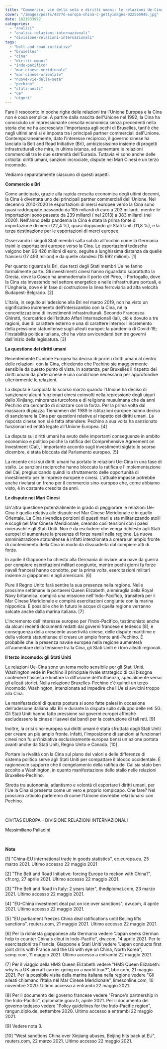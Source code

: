 ```yaml
---
title: "Commercio, vie della seta e diritti umani: le relazioni Ue-Cina"
cover: "/images/posts/4877d-europa-china-c-gettyimages-922565946.jpg"
date: 1621933972
categories:
  - "analisi"
  - "analisi-relazioni-internazionali"
  - "divisione-relazioni-internazionali"
tags: 
  - "belt-and-road-initiative"
  - "bruxelles"
  - "cina"
  - "diritti-umani"
  - "indo-pacifico"
  - "mar-cinese-meridionale"
  - "mar-cinese-orientale"
  - "nuove-vie-della-seta"
  - "pechino"
  - "stati-uniti"
  - "ue"
  - "uiguri"
---
```


Fare il resoconto in poche righe delle relazioni tra l'Unione Europea e la Cina non è cosa semplice. A partire dalla nascita dell'Unione nel 1992, la Cina ha conosciuto un'impressionante crescita economica senza precedenti nella storia che ne ha accresciuto l'importanza agli occhi di Bruxelles, tant'è che negli ultimi anni si è imposta tra i principali partner commerciali dell'Unione. Contemporaneamente, dato l'interesse reciproco, il governo cinese ha lanciato la Belt and Road Initiative (Bri), ambiziosissimo insieme di progetti infrastrutturali che mira, in ultima istanza, ad aumentare le relazioni commerciali tra le due estremità dell'Eurasia. Tuttavia vi sono anche delle criticità: diritti umani, sanzioni incrociate, dispute nei Mari Cinesi e un terzo incomodo.

Vediamo separatamente ciascuno di questi aspetti.

**Commercio e Bri**

Come anticipato, grazie alla rapida crescita economica degli ultimi decenni, la Cina è diventata uno dei principali partner commerciali dell'Unione. Nel decennio 2010-2020 le esportazioni di merci europee verso la Cina sono quasi raddoppiate passando da 105 miliardi di euro a 203 miliardi, mentre le importazioni sono passate da 239 miliardi ( nel 2013) a 383 miliardi (nel 2020). Nell'anno della pandemia la Cina è stata la prima fonte di importazione di merci (22,4 %), quasi doppiando gli Stati Uniti (11,8 %), e la terza destinazione per le esportazioni di merci europee.

Osservando i singoli Stati membri salta subito all'occhio come la Germania traini le esportazioni europee verso la Cina. Le esportazioni tedesche valgono ben 96 426 milioni di euro, seguite a lunghissima distanza da quelle francesi (17 493 milioni) e da quelle olandesi (15 692 milioni). \[1\]

Per quanto riguarda la Bri, due terzi degli Stati membri Ue ne fanno formalmente parte. Gli investimenti cinesi hanno riguardato soprattutto la Grecia, dove la Cosco ha ammodernato il porto del Pireo, il Portogallo, dove la Cina sta investendo nel settore energetico e nelle infrastrutture portuali, e l'Ungheria, dove è in fase di costruzione la linea ferroviaria ad alta velocità Budapest-Belgrado. \[2\]

L'Italia, in seguito all'adesione alla Bri nel marzo 2019, non ha visto un significativo incremento dell'interscambio con la Cina, né la concretizzazione di investimenti infrastrutturali. Secondo Francesca Ghiretti, ricercatrice dell'Istituto Affari Internazionali (Iai), ciò è dovuto a tre ragioni, due di carattere esterno e una di carattere interno: l'incremento della pressione statunitense sugli alleati europei; la pandemia di Covid-19; l'instabilità politica italiana, che ha visto avvicendarsi ben tre governi dall'inizio della legislatura. \[3\]

**La questione dei diritti umani**

Recentemente l'Unione Europea ha deciso di porre i diritti umani al centro delle relazioni  con la Cina, chiedendo che Pechino sia maggiormente sensibile da questo punto di vista. In sostanza, per Bruxelles il rispetto dei diritti umani da parte cinese è una condizione necessaria per approfondire ulteriormente le relazioni.

La disputa è scoppiata lo scorso marzo quando l'Unione ha deciso di sanzionare alcuni funzionari cinesi coinvolti nella repressione degli uiguri dello Xinjiang, minoranza turcofona e di religione musulmana che da anni Pechino sta cercando di sinizzare con la forza. Per la prima volta dal massacro di piazza Tienanmen del 1989 le istituzioni europee hanno deciso di sanzionare la Cina per questioni relative al rispetto dei diritti umani. La risposta cinese non si è fatta attendere: Pechino a sua volta ha sanzionato funzionari ed entità legate all'Unione Europea. \[4\]

La disputa sui diritti umani ha avuto delle importanti conseguenze in ambito economico e politico poiché la ratifica del Comprehensive Agreement on Investment (Cai), l'importante accordo sugli investimenti siglato lo scorso dicembre, è stata bloccata dal Parlamento europeo. \[5\]

La recente crisi sui diritti umani ha portato le relazioni Ue-Cina in una fase di stallo. Le sanzioni reciproche hanno bloccato la ratifica e l'implementazione del Cai, pregiudicando quindi lo sfruttamento delle opportunità di investimento per le imprese europee e cinesi. L'attuale impasse potrebbe anche rivelarsi un freno per il commercio sino-europeo che, come abbiamo visto, è in costante crescita da anni.

**Le dispute nei Mari Cinesi**

Un'altra questione potenzialmente in grado di peggiorare le relazioni Ue-Cina è quella relativa alle dispute nel Mar Cinese Meridionale e in quello Orientale. La Cina rivendica porzioni di questi mari e sta militarizzando atolli e scogli nel Mar Cinese Meridionale, creando così tensioni con i paesi rivieraschi e gli Stati Uniti. Non è da escludere che venga richiesto agli Stati europei di aumentare la presenza di forze navali nella regione. La nuova amministrazione statunitense è infatti intenzionata a creare un ampio fronte di contenimento della Cina in modo da dissuaderla dal compiere atti di forza.

In aprile il Giappone ha chiesto alla Germania di inviare una nave da guerra per compiere esercitazioni militari congiunte, mentre pochi giorni fa forze navali francesi hanno condotto, per la prima volta, esercitazioni militari insieme ai giapponesi e agli americani. \[6\]

Pure il Regno Unito farà sentire la sua presenza nella regione. Nelle prossime settimane la portaerei Queen Elizabeth, ammiraglia della Royal Navy britannica, compirà una missione nell'Indo-Pacifico, transiterà per il Mar Cinese Meridionale e compirà esercitazioni congiunte con la marina nipponica. È possibile che in futuro le acque di quella regione verranno solcate anche dalla marina italiana. \[7\]

L'incremento dell'interesse europeo per l'Indo-Pacifico, testimoniato anche da alcuni recenti documenti redatti dai governi francese e tedesco \[8\], è conseguenza della crescente assertività cinese, delle dispute marittime e della volontà statunitense di creare un ampio fronte anti-Pechino. È probabile che la presenza navale europea nella regione aumenterà all'aumentare della tensione tra la Cina, gli Stati Uniti e i loro alleati regionali.

**Il terzo incomodo: gli Stati Uniti**

Le relazioni Ue-Cina sono un tema molto sensibile per gli Stati Uniti. Washington vede in Pechino il principale rivale strategico di cui bisogna contenere l'ascesa e limitare la diffusione dell'influenza, specialmente verso gli alleati storici. Nella relazione Bruxelles-Pechino c'è quindi un terzo incomodo, Washington, intenzionata ad impedire che l'Ue si avvicini troppo alla Cina.

Le manifestazioni di questa postura si sono fatte palesi in occasione dell'adesione italiana alla Bri e durante la disputa sullo sviluppo delle reti 5G. Gli Stati Uniti hanno fatto pressione sui governi europei affinché escludessero la cinese Huawei dai bandi per la costruzione di tali reti. \[9\]

Inoltre, la crisi sino-europea sui diritti umani è stata sfruttata dagli Stati Uniti per creare un più ampio fronte. Infatti, l'imposizione di sanzioni ai funzionari cinesi non fu un'iniziativa esclusivamente europea bensì un'azione portata avanti anche da Stati Uniti, Regno Unito e Canada. \[10\]

Portare la rivalità con la Cina sul piano dei valori e delle differenze di sistema politico serve agli Stati Uniti per compattare il blocco occidentale. È ragionevole supporre che il congelamento della ratifica del Cai sia stato ben accolto a Washington, in quanto manifestazione dello stallo nelle relazioni Bruxelles-Pechino.

Stretta tra autonomia, atlantismo e volontà di esportare i diritti umani, per l'Ue la Cina si presenta come un vero e proprio rompicapo. Che fare? Nel prossimo articolo parleremo di come l'Unione dovrebbe relazionarsi con Pechino.

 

CIVITAS EUROPA - DIVISIONE RELAZIONI INTERNAZIONALI

Massimiliano Palladini

 

**Note**

\[1\] "China-EU international trade in goods statistics", ec.europa.eu, 25 marzo 2021. Ultimo accesso 22 maggio 2021

\[2\] "The Belt and Road Initiative: forcing Europe to reckon with China?", cfr.org, 27 aprile 2021. Ultimo accesso 22 maggio 2021.

\[3\] "The Belt and Road in Italy: 2 years later", thediplomat.com, 23 marzo 2021. Ultimo accesso 22 maggio 2021.

\[4\] "EU-China investment deal put on ice over sanctions", dw.com, 4 aprile 2021. Ultimo accesso 22 maggio 2021.

\[5\] "EU parliament freezes China deal ratifications until Beijing lifts sanctions", reuters.com, 21 maggio 2021. Ultimo accesso 22 maggio 2021.

\[6\] Per la richiesta giapponese alla Germania vedere "Japan seeks German help to counter China's clout in Indo-Pacific", dw.com, 14 aprile 2021. Per le esercitazioni tra Francia, Giappone e Stati Uniti vedere "Japan conducts first joint drills with France and the US with eye on China, North Korea", scmp.com, 11 maggio 2021. Ultimo accesso a entrambi 22 maggio 2021.

\[7\] Per il viaggio della HMS Queen Elizabeth vedere "HMS Queen Elizabeth: why is a UK aircraft carrier going on a world tour?", bbc.com, 21 maggio 2021. Per la possibile visita della marina italiana nella regione vedere "Gli alleati chiamano l'Italia nel Mar Cinese Meridionale", limesonline.com, 10 novembre 2020. Ultimo accesso a entrambi 22 maggio 2021.

\[8\] Per il documento del governo francese vedere "France's partnership in the Indo-Pacific", diplomatie.gouv.fr, aprile 2021. Per il documento del governo tedesco vedere "Policy guidelines for the Indo-Pacific region", rangun.diplo.de, settembre 2020. Ultimo accesso a entrambi 22 maggio 2021.

\[9\] Vedere nota 3.

\[10\] "West sanctions China over Xinjiang abuses, Beijing hits back at EU", reuters.com, 22 marzo 2021. Ultimo accesso 22 maggio 2021.
